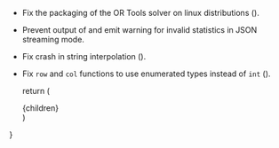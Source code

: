 
- Fix the packaging of the OR Tools solver on linux distributions (<BugRef issue={889} />).
- Prevent output of and emit warning for invalid statistics in JSON streaming mode.
- Fix crash in string interpolation (<BugRef issue={891} />).
- Fix `row` and `col` functions to use enumerated types instead of `int` (<BugRef issue={888} />).

  return (
    <article className="prose prose-minizinc max-w-none">{children}</article>
  )
}
